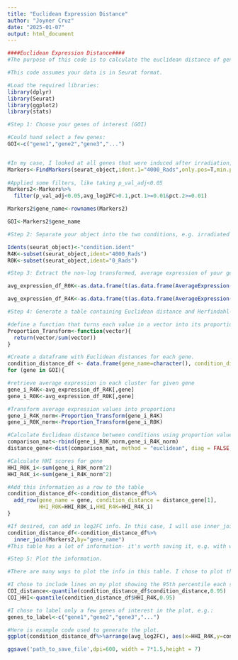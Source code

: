 ---
title: "Euclidean Expression Distance"
author: "Joyner Cruz"
date: "2025-01-07"
output: html_document
---

```{r}
####Euclidean Expression Distance####
#The purpose of this code is to calculate the euclidean distance of gene expression between two conditions for genes of interest, considering the proportion of expression in each cluster as a dimension. This can give a general idea of the similarity of overall expression pattern in the same tissue in different conditions.

#This code assumes your data is in Seurat format. 
```

```{r}
#Load the required libraries:
library(dplyr)
library(Seurat)
library(ggplot2)
library(stats)
```

```{r}
#Step 1: Choose your genes of interest (GOI)

#Could hand select a few genes:
GOI<-c("gene1","gene2","gene3","...")


#In my case, I looked at all genes that were induced after irradiation, like this:
Markers<-FindMarkers(seurat_object,ident.1="4000_Rads",only.pos=T,min.pct=0.01,logfc.threshold=0)
  
#Applied some filters, like taking p_val_adj<0.05
Markers2<-Markers%>%
  filter(p_val_adj<0.05,avg_log2FC>0.1,pct.1>=0.01&pct.2>=0.01)

Markers2$gene_name<-rownames(Markers2)

GOI<-Markers2$gene_name
```

```{r}
#Step 2: Separate your object into the two conditions, e.g. irradiated vs unirradiated

Idents(seurat_object)<-"condition.ident"
R4K<-subset(seurat_object,ident="4000_Rads")
R0K<-subset(seurat_object,ident="0_Rads")
```

```{r}
#Step 3: Extract the non-log transformed, average expression of your genes for each cluster in each condition. Group.by let's you pick what cluster annotations you want to use for this analysis.

avg_expression_df_R0K<-as.data.frame(t(as.data.frame(AverageExpression(object = R0K,group.by = "region.ident",features=GOI,layer="data"))))

avg_expression_df_R4K<-as.data.frame(t(as.data.frame(AverageExpression(object = R4K,group.by = "region.ident",features=GOI,layer="data"))))
```

```{r}
#Step 4: Generate a table containing Euclidean distance and Herfindahl-Hirschman Index (HHI) scores for each gene of interest

#define a function that turns each value in a vector into its proportion contribution to the sum of the vector
Proportion_Transform<-function(vector){
  return(vector/sum(vector))
}

#Create a dataframe with Euclidean distances for each gene. 
condition_distance_df <- data.frame(gene_name=character(), condition_distance=numeric(),HHI_R0K=numeric(),HHI_R4K=numeric()) 
for (gene in GOI){

#retrieve average expression in each cluster for given gene
gene_i_R4K<-avg_expression_df_R4K[,gene]
gene_i_R0K<-avg_expression_df_R0K[,gene]

#Transform average expression values into proportions
gene_i_R4K_norm<-Proportion_Transform(gene_i_R4K)
gene_i_R0K_norm<-Proportion_Transform(gene_i_R0K)

#Calculate Euclidean distance between conditions using proportion values
comparison_mat<-rbind(gene_i_R0K_norm,gene_i_R4K_norm)
distance_gene<-dist(comparison_mat, method = "euclidean", diag = FALSE, upper = FALSE)

#Calculate HHI scores for gene
HHI_R0K_i<-sum(gene_i_R0K_norm^2)
HHI_R4K_i<-sum(gene_i_R4K_norm^2)

#Add this information as a row to the table
condition_distance_df<-condition_distance_df%>% 
  add_row(gene_name = gene, condition_distance = distance_gene[1],
          HHI_R0K=HHI_R0K_i,HHI_R4K=HHI_R4K_i)
}

#If desired, can add in log2FC info. In this case, I will use inner_join() to join the original Marker table generated above:
condition_distance_df<-condition_distance_df%>%
  inner_join(Markers2,by="gene_name")
#This table has a lot of information- it's worth saving it, e.g. with write.csv(). Condition_distance is the Euclidean distance. The higher this number, the less similar the pattern of expression for each gene between condition. 
```

```{r}
#Step 5: Plot the information.

#There are many ways to plot the info in this table. I chose to plot the Euclidean expression distance against the 4000 rad condition HHI score for each gene, represented as a point. I add 95th percentile lines for each axis and map the color of each gene to the log2FC value (irradiated vs unirradiated)

#I chose to include lines on my plot showing the 95th percentile each score. 
COI_distance<-quantile(condition_distance_df$condition_distance,0.95)
COI_HHI<-quantile(condition_distance_df$HHI_R4K,0.95)

#I chose to label only a few genes of interest in the plot, e.g.:
genes_to_label<-c("gene1","gene2","gene3","...")

#Here is example code used to generate the plot. 
ggplot(condition_distance_df%>%arrange(avg_log2FC), aes(x=HHI_R4K,y=condition_distance))+geom_point(aes(color=avg_log2FC),alpha=0.5,size=4) + scale_color_viridis(option="turbo") +scale_x_continuous(breaks=seq(0,1,0.1))+ theme(axis.text.x = element_text(angle = 45, vjust = 1, hjust=1,size=20, face="bold",color="black"),axis.text.y= element_text(size=20,face="bold",color="black"),axis.title.x = element_text(size=20,color="black",face="bold"),axis.title.y=element_text(size=20,face="bold",color="black"), legend.text = element_text(size=20,color="black",face="bold"),legend.title = element_text(size=20,color="black",face="bold"), legend.key.size = unit(1.3,"line"),legend.position = c(0.85, 0.83),legend.background = element_rect(fill="transparent",size=2, linetype="solid", colour ="transparent")) +ylab("0R vs 4000R Euclidean Distance")+xlab("HHI: 4000 Rads (PD Regions)") +geom_hline(aes(yintercept = COI_distance),linetype="dashed",size=1,color="grey40")+geom_vline(aes(xintercept = COI_HHI),linetype="dashed",size=1,color="grey40") +geom_text_repel(aes(label=ifelse(HHI_R4K>0.6|condition_distance>0.4,gene_name,ifelse(gene_name%in%genes_to_label,gene_name,""))), force=0.55,max.overlaps=100000,size=5.5,fontface="bold",color="black",position="dodge",min.segment.length=0.01,segment.size=0.5)+ labs(colour = "Average Log2FC")

ggsave('path_to_save_file',dpi=600, width = 7*1.5,height = 7)
```

